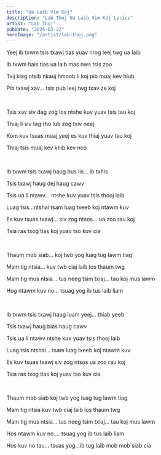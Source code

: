 ```yaml
---
title: "Ua Laib Vim Koj"
description: "Lab Thoj Ua Laib Vim Koj Lyrics"
artist: "Lab Thoj"
pubDate: "2024-03-22"
heroImage: "/artist/lab-thoj.png"
---
```


Yeej ib txwm tsis txawj tias yuav nrog leej twg ua laib

Ib txwm hais tias ua laib mas nws tsis zoo

Txij kiag ntsib nkauj hmoob li koj pib muaj kev hlub

Pib txawj xav... tsis pub leej twg txav ze koj

<br />

Tsis xav siv dag zog los ntshe kuv yuav tsis tau koj

Thiaj li siv tag rho lub zog txiv neej

Kom kuv tsuas muaj yeej es kuv thiaj yuav tau koj

Thiaj tsis muaj kev khib kev nco

<br />

Ib txwm tsis txawj haug bus lis... ib txhis

Tsis txawj haug dej haug cawv

Tsis ua li ntawv... ntshe kuv yuav tsis thooj laib

Luag tsis...ntshai tsam luag txeeb koj ntawm kuv

Es kuv tsuas txawj... siv zog ntsos... ua zoo rau koj

Tsia ras txog tias koj yuav tso kuv cia

<br />

Thaum mob siab... koj twb yog luag tug lawm tiag

Mam tig ntsia... kuv twb ciaj laib los thaum twg

Mam tig mus ntsia... tus neeg tsim txiaj... tau koj mus lawm

Hog ntawm kuv no... tsuag yog ib tus laib liam

<br />

Ib txwm tsis txawj haug luam yeej... thiab yeeb

Tsis txawj haug bias haug cawv

Tsis ua li ntawv ntshe kuv yuav tsis thooj laib

Luag tsis ntshai... tsam luag txeeb koj ntawm kuv

Es kuv tsuas txawj siv zog ntsos ua zoo rau koj

Tsia ras txog tias koj yuav tso kuv cia

<br />

Thaum mob siab koj twb yog luag tug lawm tiag

Mam tig ntsia kuv twb ciaj laib los thaum twg

Mam tig mus ntsia... tus neeg tsim txiaj... tau koj mus lawm

Hos ntawm kuv no.... tsuag yog ib tus laib liam

Hos kuv no tau... tsuas yog...ib tug laib mob mob siab cia
